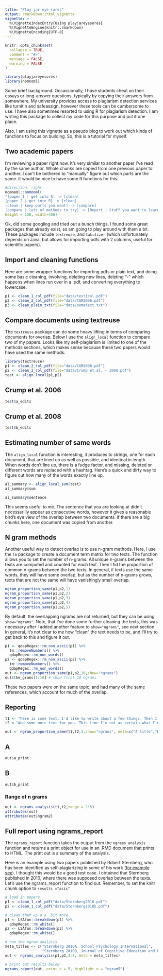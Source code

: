 ```yaml
---
title: "Play jar eye sores"
output: rmarkdown::html_vignette
vignette: >
  %\VignetteIndexEntry{Using playjareyesores}
  %\VignetteEngine{knitr::rmarkdown}
  %\VignetteEncoding{UTF-8}
---
```


```r
knitr::opts_chunk$set(
  collapse = TRUE,
  comment = "#>",
  message = FALSE,
  warning = FALSE
)
```

```r
library(playjareyesores)
library(nomnoml)
```

Some brief background. Occassionally, I have students cheat on their essays or long-answer questions, typically by copying their answers from somewhere. My university provides access to plagiarism detection services like turnitin and safeassign, however these tools can be cumbersome to use. I have also sometimes resorted to using R for plagiarism detection. I am writing this package to collect my code for this purpose and put it one place.

Also, I am using this vignette as a pseudo blog to work out which kinds of functions to focus on building. So, this is a tutorial for myself.

## Two academic papers

I'm reviewing a paper right now. It's very similar to another paper I've read by the same author. Whole chunks are copied from one previous paper to another. I can't be bothered to "manually" figure out which parts are the same. It would be nice to have some R functions for this.

```r
#direction: right
nomnoml::nomnoml(
"[paper 1 | get into R] -> [clean]
[paper 2 | get into R] -> [clean]
[clean | keep parts you want] -> [compare]
[compare | lots of methods to try] -> [Report | Stuff you want to learn]",
height = 150, width=400)
```

Ok, did some googling and tried out a bunch things. I found some great packages that already exist, so am going to play around with them a bit. These packages include `textreuse`, and `tabulizer` (which unfortunately depends on Java, but allows for importing pdfs with 2 columns, useful for scientific papers).

## Import and cleaning functions

Here are some wrapper functions for importing pdfs or plain text, and doing some basic cleaning, involving, deleting new lines, deleting "- " which happens when lines run over in a .pdf, and converting everything to lowercase.

```r
p1 <- clean_1_col_pdf(file="data/test1col.pdf")
p2 <- clean_2_col_pdf(file="data/CGM2006.pdf")
p3 <- clean_plain_txt(file="data/sometext.txt")
```

## Compare documents using textreuse

The `textreuse` package can do some heavy lifting in terms of comparing documents for overlap. Below I use the `align_local` function to compare two of my papers. Looks like my self-plagiarism is limited to one of the methods sections, which makes sense because these two papers would have used the same methods.

```r
library(textreuse)
p1 <- clean_2_col_pdf(file="data/CGM2006.pdf")
p2 <- clean_2_col_pdf(file="data/Crump et al. - 2008.pdf")
test <- align_local(p1,p2)
```

<div class = "row">
<div class = "col-md-6">

## Crump et al. 2006

```r
test$a_edits
```
</div>
<div class = "col-md-6">

## Crump et al. 2008

```r
test$b_edits
```
</div>
</div>

## Estimating number of same words

The `align_local` function is interesting, it produces to strings, one for each document, that are lined up as well as possible, and identical in length. When words don't line up, there is a fudge factor, and missing, deleted or different words are replaced with a hashtag. Here's a quick and dirty way to figure out how many of the words exactly line up.

```r
al_summary <- align_local_sum(test)
al_summary$sum

```

```r
al_summary$sentence
```

This seems useful to me. The sentence that you are looking at didn't necessarilly appear as consecutive words, however it gives a reasonable bird's eye view of the overlap between two documents. If there are a big chunks here, one document was copied from another.

## N gram methods

Another useful way to detect overlap is to use n-gram methods. Here, I use the `tm` package to create a document term matrix for two texts. The function allows you to set the number of n-grams. All unique n-grams between the texts are computed and counted for each text. Then I fid the proportion of common n-grams between the two texts. In general, if texts use the same words, they will have some overlap, but as the number of n-grams grows, texts that are not the same will have vanishingly small overlap.

```r
ngram_proportion_same(p1,p2,1)
ngram_proportion_same(p1,p2,2)
ngram_proportion_same(p1,p2,3)
ngram_proportion_same(p1,p2,4)
ngram_proportion_same(p1,p2,5)
```

By default, the overlapping ngrams are not returned, but they can be using `show="ngrams"`. Note, that I've done some further cleaning the texts, this was necessary after I added another feature to `show="ngrams"`, see next section. In general, it's not clear to me how "clean" the text needs to be, and I'll try to get back to this and figure it out.

```r
p1 <- qdapRegex::rm_non_ascii(p1) %>%
  tm::removeNumbers() %>%
  qdapRegex::rm_non_words()
p2 <- qdapRegex::rm_non_ascii(p2) %>%
  tm::removeNumbers() %>%
  qdapRegex::rm_non_words()
out <- ngram_proportion_same(p1,p2,10,show="ngrams")
out$the_grams[1:10] # show first 10 ngrams
```

These two papers were on the same topic, and had many of the same references, which account for much of the overlap.

## Reporting

```r
t1 <- "here is some text. I'd like to write about a few things. Then I'm going to compare what I wrote here with what I'm going to write in a little bit. After that, I'm going to make a function to look at the documents side by side, and bold the ngrams that are the same between the texts."
t2 <-"And some more text for you. This time I'm not as certain what I'm going to say, but I'm going to compare what I write here with what I wrote before. I'll do that in a little. The purpose is to get some text that I can use to make a report that lines up the documents, showing which ngrams were the same."

out <- ngram_proportion_same(t1,t2,3,show="ngrams", meta=c("A title","B title"))
```


<div class = "row">
<div class = "col-md-6">

## A

```r
out$a_print
```
</div>
<div class = "col-md-6">

## B

```r
out$b_print
```
</div>
</div>


### Range of n grams

```r
out <- ngrams_analysis(t1,t2,range = 2:5)
attributes(out)
attributes(out$ngram2)
```

## Full report using ngrams_report

The `ngrams_report` function takes the output from the `ngrams_analysis` function and returns a print object for use in an .RMD document that prints to HTML. The print out is a summary of the analysis.

Here is an example using two papers published by Robert Sternberg, who has been identified as self-plagiarizing in some of his work ([for example see](http://steamtraen.blogspot.com/2018/04/some-instances-of-apparent-duplicate.html)). I thought this would be a good test case. I obtained that Sternberg published in 2010, where there was supposed overlap between the texts. Let's use the ngrams_report function to find out. Remember, to set the knitr chunk option to `results ="asis"`

```r
# load in papers
p1 <- clean_1_col_pdf("data/Sternberg2010.pdf")
p2 <- clean_1_col_pdf("data/Sternberg2010b.pdf")

# clean them up a a  bit more
p1 <- LSAfun::breakdown(p1) %>%
  qdapRegex::rm_white()
p2 <- LSAfun::breakdown(p2) %>%
  qdapRegex::rm_white()

# run the ngram analysis
meta_titles <- c("Sternberg 2010A, School Psychology International",
                 "Sternberg 2010B, Journal of Cognitive Education and Psychology")
out <- ngrams_analysis(p1,p2,3:8, meta = meta_titles)

# print out results below
ngrams_report(out, print_n = 5, highlight_n = "ngram5")

```







